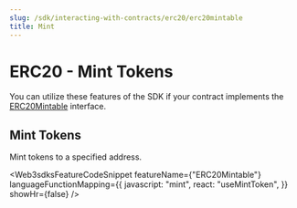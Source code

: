 ```yaml
---
slug: /sdk/interacting-with-contracts/erc20/erc20mintable
title: Mint
---
```



# ERC20 - Mint Tokens

You can utilize these features of the SDK if your contract implements the [ERC20Mintable](/contractkit/interfaces/er20mintable) interface.

<div className="row" style={{ marginBottom: 24 }}>
  <div className="col col--12" style={{ marginTop: 8 }}>
    <QuickstartCard
      name="Learn how to implement ERC20Mintable in your smart contract"
      link={"/contractkit/interfaces/erc20mintable"}
      image="/assets/icons/general.png"
    />
  </div>
</div>

## Mint Tokens

Mint tokens to a specified address.

<Web3sdksFeatureCodeSnippet
  featureName={"ERC20Mintable"}
  languageFunctionMapping={{
    javascript: "mint",
    react: "useMintToken",
  }}
  showHr={false}
/>
